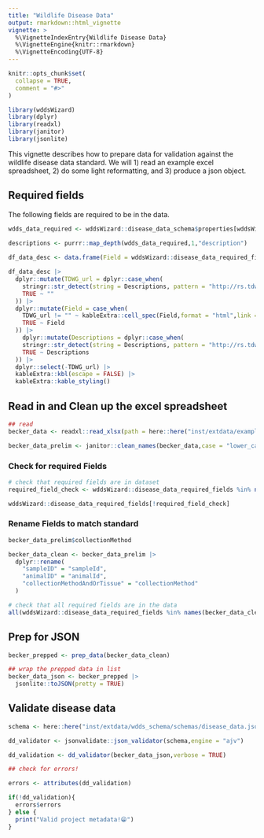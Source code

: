 ```yaml
---
title: "Wildlife Disease Data"
output: rmarkdown::html_vignette
vignette: >
  %\VignetteIndexEntry{Wildlife Disease Data}
  %\VignetteEngine{knitr::rmarkdown}
  %\VignetteEncoding{UTF-8}
---
```




```r
knitr::opts_chunk$set(
  collapse = TRUE,
  comment = "#>"
)
```

```r
library(wddsWizard)
library(dplyr)
library(readxl)
library(janitor)
library(jsonlite)
```

This vignette describes how to prepare data for validation against the wildlife disease data standard. We will 1) read an example excel spreadsheet, 2) do some light reformatting, and 3) produce a json object.

## Required fields

The following fields are required to be in the data.

```r

wdds_data_required <- wddsWizard::disease_data_schema$properties[wddsWizard::disease_data_required_fields]

descriptions <- purrr::map_depth(wdds_data_required,1,"description") 
  
df_data_desc <- data.frame(Field = wddsWizard::disease_data_required_fields, Descriptions = unlist(descriptions),row.names = NULL)

df_data_desc |>
  dplyr::mutate(TDWG_url = dplyr::case_when(
    stringr::str_detect(string = Descriptions, pattern = "http://rs.tdwg.org/dwc/terms/") ~ stringr::str_extract(string = Descriptions,pattern = "http://rs.tdwg.org/dwc/terms/.*"),
    TRUE ~ ""
  )) |>
  dplyr::mutate(Field = case_when(
    TDWG_url != "" ~ kableExtra::cell_spec(Field,format = "html",link = TDWG_url),
    TRUE ~ Field
  )) |>
    dplyr::mutate(Descriptions = dplyr::case_when(
    stringr::str_detect(string = Descriptions, pattern = "http://rs.tdwg.org/dwc/terms/") ~ stringr::str_remove(string = Descriptions,pattern = "See http://rs.tdwg.org/dwc/terms/.*"),
    TRUE ~ Descriptions
  )) |>
  dplyr::select(-TDWG_url) |>
  kableExtra::kbl(escape = FALSE) |>
  kableExtra::kable_styling()

```

## Read in and Clean up the excel spreadsheet

```r

## read 
becker_data <- readxl::read_xlsx(path = here::here("inst/extdata/example_data/Becker_demo_dataset.xlsx"))

becker_data_prelim <- janitor::clean_names(becker_data,case = "lower_camel")
```

### Check for required Fields


```r

# check that required fields are in dataset
required_field_check <- wddsWizard::disease_data_required_fields %in% names(becker_data_prelim)

wddsWizard::disease_data_required_fields[!required_field_check]

```
### Rename Fields to match standard

```r
becker_data_prelim$collectionMethod

becker_data_clean <- becker_data_prelim |>
  dplyr::rename(
    "sampleID" = "sampleId",
    "animalID" = "animalId",
    "collectionMethodAndOrTissue" = "collectionMethod"
  )

# check that all required fields are in the data
all(wddsWizard::disease_data_required_fields %in% names(becker_data_clean))

```

## Prep for JSON
```r

becker_prepped <- prep_data(becker_data_clean)

## wrap the prepped data in list
becker_data_json <- becker_prepped |>
  jsonlite::toJSON(pretty = TRUE)

```


## Validate disease data
```r

schema <- here::here("inst/extdata/wdds_schema/schemas/disease_data.json")

dd_validator <- jsonvalidate::json_validator(schema,engine = "ajv")

dd_validation <- dd_validator(becker_data_json,verbose = TRUE)

## check for errors!

errors <- attributes(dd_validation)

if(!dd_validation){
  errors$errors  
} else {
  print("Valid project metadata!😁")
}
```
